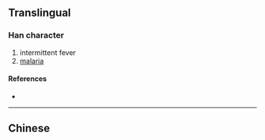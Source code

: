 {{also|瘧}}
{{character info/new}}
==Translingual==
{{Han simp|瘧|f=虍|t=&nbsp;}}

===Han character===
{{Han char|rn=104|rad=疒|as=03|sn=8|four=|canj=KSM}}

# intermittent fever
# [[malaria]]

====References====
* {{Han ref|kx=0769.221|hdz=42660.030|uh=759F|ud=30111}}

----

==Chinese==
{{zh-see|瘧}}